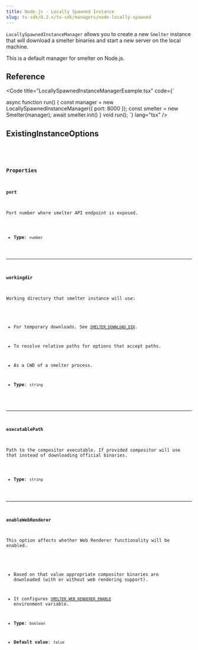 ```yaml
---
title: Node.js - Locally Spawned Instance
slug: ts-sdk/0.2.x/ts-sdk/managers/node-locally-spawned
---
```



`LocallySpawnedInstanceManager` allows you to create a new `Smelter` instance that will
download a smelter binaries and start a new server on the local machine.

This is a default manager for smelter on Node.js.

## Reference

<Code
  title="LocallySpawnedInstanceManagerExample.tsx"
  code={`

async function run() {
const manager = new LocallySpawnedInstanceManager({
port: 8000
});
const smelter = new Smelter(manager);
await smelter.init()
}
void run();
`}
  lang="tsx"
/>

## ExistingInstanceOptions

<CollapsibleDetails summaryTitle="Type definitions" open>
  <Code
    code={`
type LocallySpawnedInstanceOptions = {
  port: number;
  workingdir?: string;
  executablePath?: string;
  enableWebRenderer?: boolean;
};
`}
    lang="tsx"
  />
</CollapsibleDetails>

### Properties

#### port

Port number where smelter API endpoint is exposed.

* **Type**: `number`

***

#### workingdir

Working directory that smelter instance will use:

* For temporary downloads. See [`SMELTER_DOWNLOAD_DIR`](/deployment/configuration#smelter_download_dir).

* To resolve relative paths for options that accept paths.

* As a CWD of a smelter process.

* **Type**: `string`

***

#### executablePath

Path to the compositor executable. If provided compositor will use that instead of downloading official binaries.

* **Type**: `string`

***

#### enableWebRenderer

This option affects whether Web Renderer functionality will be enabled.

* Based on that value appropriate compositor binaries are downloaded (with or without web rendering support).

* It configures [`SMELTER_WEB_RENDERER_ENABLE`](/deployment/configuration#smelter_web_renderer_enable) environment variable.

* **Type**: `boolean`

* **Default value**: `false`
